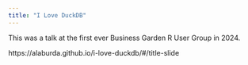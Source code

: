 ```yaml
---
title: "I Love DuckDB"
---
```


This was a talk at the first ever Business Garden R User Group in 2024.

https://alaburda.github.io/i-love-duckdb/#/title-slide
